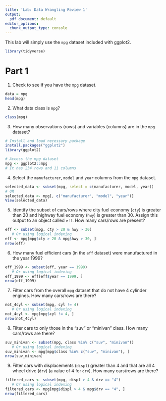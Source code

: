 ---
title: 'Lab: Data Wrangling Review 1'
output:
  pdf_document: default
editor_options:
  chunk_output_type: console
---

This lab will simply use the `mpg` dataset included with ggplot2.


```{r, message = FALSE}
library(tidyverse)
```

# Part 1

1. Check to see if you have the `mpg` dataset.

```{r}
data = mpg
head(mpg)
```


2. What data class is `mpg`?
```{r}
class(mpg)
```

3. How many observations (rows) and variables (columns) are in the `mpg` dataset?

```{r}
# Install and load necessary package 
install.packages("ggplot2")
library(ggplot2)

# Access the mpg dataset
mpg <- ggplot2::mpg
# It has 234 rows and 11 columns
```

4. Select the `manufacturer`, `model` and `year` columns from the `mpg` dataset.

```{r}
selected_data <- subset(mpg, select = c(manufacturer, model, year))
# OR
selected_data <- mpg[, c("manufacturer", "model", "year")]
View(selected_data)
```

5. Identify the subset of cars/rows where city fuel economy (`cty`) is greater than 20 and highway fuel economy (`hwy`) is greater than 30. Assign this output to an object called `eff`. How many cars/rows are present?

```{r}
eff <- subset(mpg, cty > 20 & hwy > 30) 
   # Or using logical indexing
eff <- mpg[mpg$cty > 20 & mpg$hwy > 30, ]
nrow(eff)
```

6. How many fuel efficient cars (in the `eff` dataset) were manufactured in the year 1999?

```{r}
eff_1999 <- subset(eff, year == 1999)
   # Or using logical indexing
eff_1999 <- eff[eff$year == 1999, ]
nrow(eff_1999)
```

7. Filter cars from the overall `mpg` dataset that do not have 4 cylinder engines. How many cars/rows are there?

```{r}
not_4cyl <- subset(mpg, cyl != 4)
   # Or using logical indexing
not_4cyl <- mpg[mpg$cyl != 4, ]
nrow(not_4cyl)
```

8. Filter cars to only those in the "suv" or "minivan" class. How many cars/rows are there?

```{r}
suv_minivan <- subset(mpg, class %in% c("suv", "minivan"))
   # Or using logical indexing
suv_minivan <- mpg[mpg$class %in% c("suv", "minivan"), ]
nrow(suv_minivan)
```

9. Filter cars with displacements (`displ`) greater than 4 and that are all 4 wheel drive (`drv`) (a value of 4 for `drv`). How many cars/rows are there? 

```{r}
filtered_cars <- subset(mpg, displ > 4 & drv == "4")
   # Or using logical indexing
filtered_cars <- mpg[mpg$displ > 4 & mpg$drv == "4", ]
nrow(filtered_cars)
```

